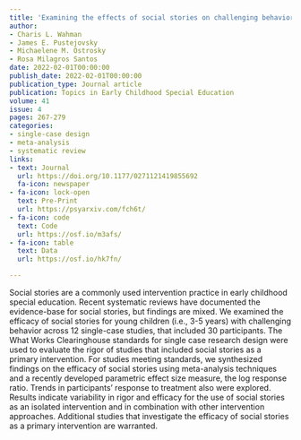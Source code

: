 ```yaml
---
title: 'Examining the effects of social stories on challenging behavior and prosocial skills in young children: A systematic review and meta-analysis'
author:
- Charis L. Wahman
- James E. Pustejovsky
- Michaelene M. Ostrosky
- Rosa Milagros Santos
date: 2022-02-01T00:00:00
publish_date: 2022-02-01T00:00:00
publication_type: Journal article
publication: Topics in Early Childhood Special Education
volume: 41
issue: 4
pages: 267-279
categories:
- single-case design
- meta-analysis
- systematic review
links:
- text: Journal
  url: https://doi.org/10.1177/0271121419855692
  fa-icon: newspaper
- fa-icon: lock-open
  text: Pre-Print
  url: https://psyarxiv.com/fch6t/
- fa-icon: code
  text: Code
  url: https://osf.io/m3afs/
- fa-icon: table
  text: Data
  url: https://osf.io/hk7fn/

---
```



Social stories are a commonly used intervention practice in early childhood special education. Recent systematic reviews have documented the evidence-base for social stories, but findings are mixed. We examined the efficacy of social stories for young children (i.e., 3-5 years) with challenging behavior across 12 single-case studies, that included 30 participants. The What Works Clearinghouse standards for single case research design were used to evaluate the rigor of studies that included social stories as a primary intervention. For studies meeting standards, we synthesized findings on the efficacy of social stories using meta-analysis techniques and a recently developed parametric effect size measure, the log response ratio. Trends in participants’ response to treatment also were explored. Results indicate variability in rigor and efficacy for the use of social stories as an isolated intervention and in combination with other intervention approaches. Additional studies that investigate the efficacy of social stories as a primary intervention are warranted.

